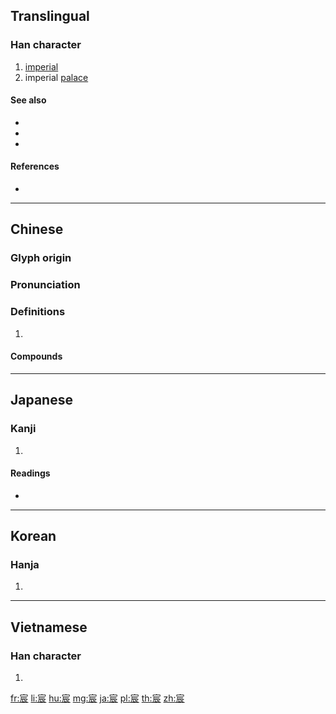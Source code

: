 {{character info/new}}
==Translingual==

===Han character===
{{Han char|rn=40|rad=宀|as=07|sn=10|four=30232|canj=JMMV|ids=⿱宀辰}}

# [[imperial]]
# imperial [[palace]]

====See also====
* {{zh-l|宫}}
* {{zh-l|殿}}
* {{zh-l|闕}}

====References====
* {{Han ref|kx=0287.020|dkj=07171|dj=0567.020|hdz=20930.140|uh=5BB8|ud=23480|bh=AE66|bd=44646}}

----

==Chinese==
{{zh-forms}}

===Glyph origin===
{{Han etym}}

===Pronunciation===
{{zh-pron
|m=chén
|c=san4
|mn=sîn
|mn-t=sing5/sêng5
|mn-t_note=sêng5 - Jieyang
|w=3zen
|mc=y
|oc=y
|cat=
}}

===Definitions===
{{zh-hanzi}}

# {{rfdef|zh}}

====Compounds====
{{zh-der|宸遊|宸旒|宸居|宸妃|宸垣|宸算|宸襟|宸筆|宸謨|宸聰|宸翰|宸眷|宸極|宸宇|宸斷|宸鑒|宸衷|楓宸|紫宸}}

----

==Japanese==

===Kanji===
{{ja-kanji|grade=|rs=宀07}}

# {{defn|lang=ja|sort=宀07}}

====Readings====
* {{ja-readings|on=[[しん]] (shin)|kun=[[のき]] (noki)}}

----

==Korean==

===Hanja===
{{ko-hanja|hangeul=[[신]]|rv=sin|mr=sin}}

# {{defn|lang=ko|sort=宀07}}

----

==Vietnamese==

===Han character===
{{vi-hantu|[[thần]]|rs=宀07}}

# {{defn|lang=vi|sort=宀07}}

[[fr:宸]]
[[li:宸]]
[[hu:宸]]
[[mg:宸]]
[[ja:宸]]
[[pl:宸]]
[[th:宸]]
[[zh:宸]]